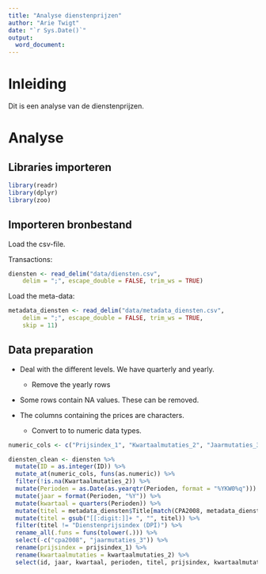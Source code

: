 ```yaml
---
title: "Analyse dienstenprijzen"
author: "Arie Twigt"
date: "`r Sys.Date()`"
output: 
  word_document:
---
```



# Inleiding

Dit is een analyse van de dienstenprijzen.

# Analyse

## Libraries importeren




```r
library(readr)
library(dplyr)
library(zoo)
```




## Importeren bronbestand

Load the csv-file.

Transactions:

```r
diensten <- read_delim("data/diensten.csv", 
    delim = ";", escape_double = FALSE, trim_ws = TRUE)
```


Load the meta-data:

```r
metadata_diensten <- read_delim("data/metadata_diensten.csv", 
    delim = ";", escape_double = FALSE, trim_ws = TRUE, 
    skip = 11)
```



## Data preparation

-   Deal with the different levels. We have quarterly and yearly.

    -   Remove the yearly rows

-   Some rows contain NA values. These can be removed.

-   The columns containing the prices are characters.

    -   Convert to to numeric data types.



```r

numeric_cols <- c("Prijsindex_1", "Kwartaalmutaties_2", "Jaarmutaties_3")

diensten_clean <- diensten %>%
  mutate(ID = as.integer(ID)) %>%
  mutate_at(numeric_cols, funs(as.numeric)) %>%
  filter(!is.na(Kwartaalmutaties_2)) %>%
  mutate(Perioden = as.Date(as.yearqtr(Perioden, format = "%YKW0%q"))) %>%
  mutate(jaar = format(Perioden, "%Y")) %>%
  mutate(kwartaal = quarters(Perioden)) %>%
  mutate(titel = metadata_diensten$Title[match(CPA2008, metadata_diensten$Key)]) %>%
  mutate(titel = gsub("[[:digit:]]+ ", "", titel)) %>%
  filter(titel != "Dienstenprijsindex (DPI)") %>%
  rename_all(.funs = funs(tolower(.))) %>%
  select(-c("cpa2008", "jaarmutaties_3")) %>%
  rename(prijsindex = prijsindex_1) %>%
  rename(kwartaalmutaties = kwartaalmutaties_2) %>%
  select(id, jaar, kwartaal, perioden, titel, prijsindex, kwartaalmutaties)
```
